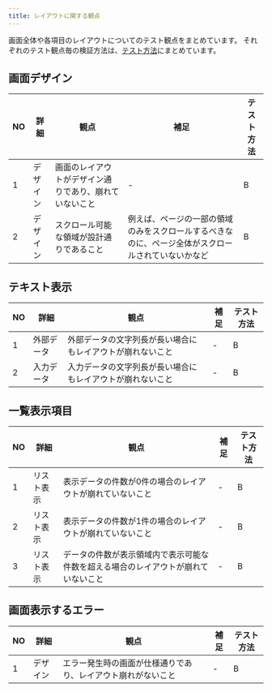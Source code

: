 ```yaml
---
title: レイアウトに関する観点
---
```


画面全体や各項目のレイアウトについてのテスト観点をまとめています。
それぞれのテスト観点毎の検証方法は、[テスト方法](../functional-testing.mdx#テスト方法)にまとめています。

## 画面デザイン

| NO | 詳細 | 観点 | 補足 | テスト方法 |
| --- | --- | --- | --- | --- |
| 1 | デザイン | 画面のレイアウトがデザイン通りであり、崩れていないこと | - | B |
| 2 | デザイン | スクロール可能な領域が設計通りであること | 例えば、ページの一部の領域のみをスクロールするべきなのに、ページ全体がスクロールされていないかなど | B |

## テキスト表示

| NO | 詳細 | 観点 | 補足 | テスト方法 |
| --- | --- | --- | --- | --- |
| 1 | 外部データ | 外部データの文字列長が長い場合にもレイアウトが崩れないこと | - | B |
| 2 | 入力データ | 入力データの文字列長が長い場合にもレイアウトが崩れないこと | - | B |

## 一覧表示項目

| NO | 詳細 | 観点 | 補足 | テスト方法 |
| --- | --- | --- | --- | --- |
| 1 | リスト表示 | 表示データの件数が0件の場合のレイアウトが崩れていないこと | - | B |
| 2 | リスト表示 | 表示データの件数が1件の場合のレイアウトが崩れていないこと | - | B |
| 3 | リスト表示 | データの件数が表示領域内で表示可能な件数を超える場合のレイアウトが崩れていないこと | - | B |

## 画面表示するエラー

| NO | 詳細 | 観点 | 補足 | テスト方法 |
| --- | --- | --- | --- | --- |
| 1 | デザイン | エラー発生時の画面が仕様通りであり、レイアウト崩れがないこと | - | B |
